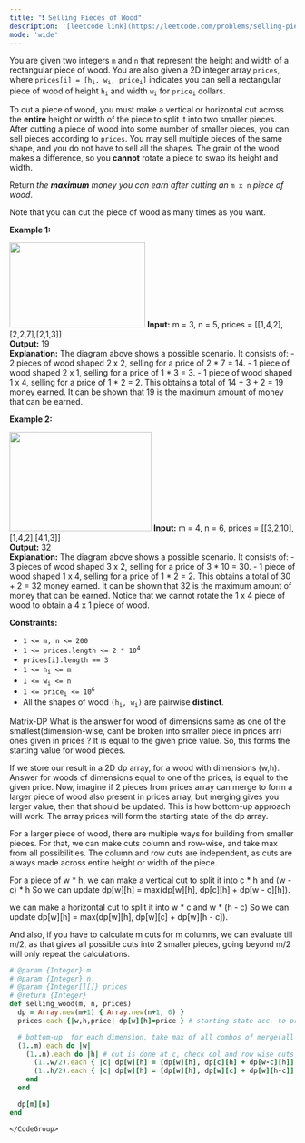 ```yaml
---
title: "❗️ Selling Pieces of Wood"
description: '[leetcode link](https://leetcode.com/problems/selling-pieces-of-wood/description/)'
mode: 'wide'
---
```

<Tabs>
  <Tab title="Question" icon="circle-question" iconType="regular">
    <Card>
      <p>You are given two integers <code>m</code> and <code>n</code> that represent the height and width of a rectangular piece of wood. You are also given a 2D integer array <code>prices</code>, where <code>prices[i] = [h<sub>i</sub>, w<sub>i</sub>, price<sub>i</sub>]</code> indicates you can sell a rectangular piece of wood of height <code>h<sub>i</sub></code> and width <code>w<sub>i</sub></code> for <code>price<sub>i</sub></code> dollars.</p>  <p>To cut a piece of wood, you must make a vertical or horizontal cut across the <strong>entire</strong> height or width of the piece to split it into two smaller pieces. After cutting a piece of wood into some number of smaller pieces, you can sell pieces according to <code>prices</code>. You may sell multiple pieces of the same shape, and you do not have to sell all the shapes. The grain of the wood makes a difference, so you <strong>cannot</strong> rotate a piece to swap its height and width.</p>  <p>Return <em>the <strong>maximum</strong> money you can earn after cutting an </em><code>m x n</code><em> piece of wood</em>.</p>  <p>Note that you can cut the piece of wood as many times as you want.</p>   <p><strong class="example">Example 1:</strong></p> <img alt="" src="https://assets.leetcode.com/uploads/2022/04/27/ex1.png" style="width: 239px; height: 150px;" />  <strong>Input:</strong> m = 3, n = 5, prices = [[1,4,2],[2,2,7],[2,1,3]] <br/> <strong>Output:</strong> 19 <br/> <strong>Explanation:</strong> The diagram above shows a possible scenario. It consists of: - 2 pieces of wood shaped 2 x 2, selling for a price of 2 * 7 = 14. - 1 piece of wood shaped 2 x 1, selling for a price of 1 * 3 = 3. - 1 piece of wood shaped 1 x 4, selling for a price of 1 * 2 = 2. This obtains a total of 14 + 3 + 2 = 19 money earned. It can be shown that 19 is the maximum amount of money that can be earned.   <p><strong class="example">Example 2:</strong></p> <img alt="" src="https://assets.leetcode.com/uploads/2022/04/27/ex2new.png" style="width: 250px; height: 175px;" />  <strong>Input:</strong> m = 4, n = 6, prices = [[3,2,10],[1,4,2],[4,1,3]] <br/> <strong>Output:</strong> 32 <br/> <strong>Explanation:</strong> The diagram above shows a possible scenario. It consists of: - 3 pieces of wood shaped 3 x 2, selling for a price of 3 * 10 = 30. - 1 piece of wood shaped 1 x 4, selling for a price of 1 * 2 = 2. This obtains a total of 30 + 2 = 32 money earned. It can be shown that 32 is the maximum amount of money that can be earned. Notice that we cannot rotate the 1 x 4 piece of wood to obtain a 4 x 1 piece of wood.   <p><strong>Constraints:</strong></p>  <ul>  <li><code>1 &lt;= m, n &lt;= 200</code></li>  <li><code>1 &lt;= prices.length &lt;= 2 * 10<sup>4</sup></code></li>  <li><code>prices[i].length == 3</code></li>  <li><code>1 &lt;= h<sub>i</sub> &lt;= m</code></li>  <li><code>1 &lt;= w<sub>i</sub> &lt;= n</code></li>  <li><code>1 &lt;= price<sub>i</sub> &lt;= 10<sup>6</sup></code></li>  <li>All the shapes of wood <code>(h<sub>i</sub>, w<sub>i</sub>)</code> are pairwise <strong>distinct</strong>.</li> </ul> 
    </Card>
  </Tab>
  <Tab title="Solution" icon="lightbulb" iconType="regular" >
    <Card>
      Matrix-DP
What is the answer for wood of dimensions same as one of the smallest(dimension-wise, cant be broken into smaller piece in prices arr) ones given in prices ? It is equal to the given price value. So, this forms the starting value for wood pieces. 

If we store our result in a 2D dp array, for a wood with dimensions (w,h). Answer for woods of dimensions equal to one of the prices, is equal to the given price. Now, imagine if 2 pieces from prices array can merge to form a larger piece of wood also present in prices array, but merging gives you larger value, then that should be updated. This is how bottom-up approach will work. The array prices will form the starting state of the dp array.

For a larger piece of wood, there are multiple ways for building from smaller pieces. For that, we can make cuts column and row-wise, and take max from all possibilities. The column and row cuts are independent, as cuts are always made across entire height or width of the piece.

For a piece of w * h,
we can make a vertical cut to split it into c * h and (w - c) * h
So we can update dp[w][h] = max(dp[w][h], dp[c][h] + dp[w - c][h]).

we can make a horizontal cut to split it into w * c and w * (h - c)
So we can update dp[w][h] = max(dp[w][h], dp[w][c] + dp[w][h - c]).

And also, if you have to calculate m cuts for m columns, we can evaluate till m/2, as that gives all possible cuts into 2 smaller pieces, going beyond m/2 will only repeat the calculations.
</Card>
  <Expandable title="code">
    <CodeGroup dropdown>
```ruby title="Selling Pieces of Wood" lines
# @param {Integer} m
# @param {Integer} n
# @param {Integer[][]} prices
# @return {Integer}
def selling_wood(m, n, prices)
  dp = Array.new(m+1) { Array.new(n+1, 0) }
  prices.each {|w,h,price| dp[w][h]=price } # starting state acc. to prices

  # bottom-up, for each dimension, take max of all combos of merge(all cut possibilities)  
  (1..m).each do |w|
    (1..n).each do |h| # cut is done at c, check col and row wise cuts
      (1..w/2).each { |c| dp[w][h] = [dp[w][h], dp[c][h] + dp[w-c][h]].max }
      (1..h/2).each { |c| dp[w][h] = [dp[w][h], dp[w][c] + dp[w][h-c]].max }
    end
  end

  dp[m][n]
end
```
    </CodeGroup>
  </Expandable>
  </Tab>
</Tabs>